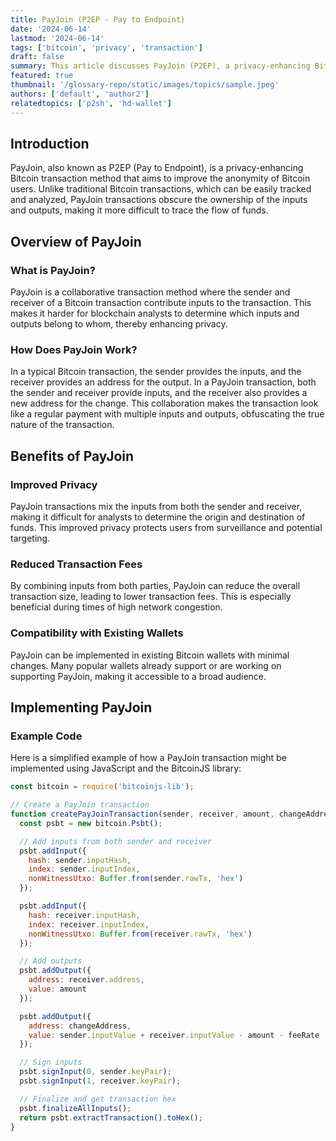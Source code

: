 ```yaml
---
title: PayJoin (P2EP - Pay to Endpoint)
date: '2024-06-14'
lastmod: '2024-06-14'
tags: ['bitcoin', 'privacy', 'transaction']
draft: false
summary: This article discusses PayJoin (P2EP), a privacy-enhancing Bitcoin transaction method, explaining its benefits, how it works, and providing code examples.
featured: true
thumbnail: '/glossary-repo/static/images/topics/sample.jpeg'
authors: ['default', 'author2']
relatedtopics: ['p2sh', 'hd-wallet']
---
```


## Introduction

PayJoin, also known as P2EP (Pay to Endpoint), is a privacy-enhancing Bitcoin transaction method that aims to improve the anonymity of Bitcoin users. Unlike traditional Bitcoin transactions, which can be easily tracked and analyzed, PayJoin transactions obscure the ownership of the inputs and outputs, making it more difficult to trace the flow of funds.

## Overview of PayJoin

### What is PayJoin?

PayJoin is a collaborative transaction method where the sender and receiver of a Bitcoin transaction contribute inputs to the transaction. This makes it harder for blockchain analysts to determine which inputs and outputs belong to whom, thereby enhancing privacy.

### How Does PayJoin Work?

In a typical Bitcoin transaction, the sender provides the inputs, and the receiver provides an address for the output. In a PayJoin transaction, both the sender and receiver provide inputs, and the receiver also provides a new address for the change. This collaboration makes the transaction look like a regular payment with multiple inputs and outputs, obfuscating the true nature of the transaction.

## Benefits of PayJoin

### Improved Privacy

PayJoin transactions mix the inputs from both the sender and receiver, making it difficult for analysts to determine the origin and destination of funds. This improved privacy protects users from surveillance and potential targeting.

### Reduced Transaction Fees

By combining inputs from both parties, PayJoin can reduce the overall transaction size, leading to lower transaction fees. This is especially beneficial during times of high network congestion.

### Compatibility with Existing Wallets

PayJoin can be implemented in existing Bitcoin wallets with minimal changes. Many popular wallets already support or are working on supporting PayJoin, making it accessible to a broad audience.

## Implementing PayJoin

### Example Code

Here is a simplified example of how a PayJoin transaction might be implemented using JavaScript and the BitcoinJS library:

```js
const bitcoin = require('bitcoinjs-lib');

// Create a PayJoin transaction
function createPayJoinTransaction(sender, receiver, amount, changeAddress, feeRate) {
  const psbt = new bitcoin.Psbt();

  // Add inputs from both sender and receiver
  psbt.addInput({
    hash: sender.inputHash,
    index: sender.inputIndex,
    nonWitnessUtxo: Buffer.from(sender.rawTx, 'hex')
  });

  psbt.addInput({
    hash: receiver.inputHash,
    index: receiver.inputIndex,
    nonWitnessUtxo: Buffer.from(receiver.rawTx, 'hex')
  });

  // Add outputs
  psbt.addOutput({
    address: receiver.address,
    value: amount
  });

  psbt.addOutput({
    address: changeAddress,
    value: sender.inputValue + receiver.inputValue - amount - feeRate
  });

  // Sign inputs
  psbt.signInput(0, sender.keyPair);
  psbt.signInput(1, receiver.keyPair);

  // Finalize and get transaction hex
  psbt.finalizeAllInputs();
  return psbt.extractTransaction().toHex();
}
